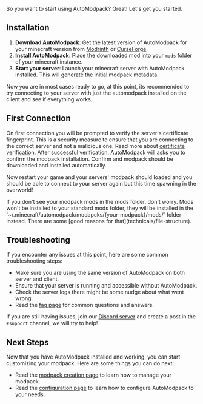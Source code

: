So you want to start using AutoModpack? Great! Let's get you started.

## Installation

1. **Download AutoModpack**: Get the latest version of AutoModpack for your minecraft version from [Modrinth](https://modrinth.com/mod/automodpack) or [CurseForge](https://www.curseforge.com/minecraft/mc-mods/automodpack).
2. **Install AutoModpack**: Place the downloaded mod into your `mods` folder of your minecraft instance.
3. **Start your server**: Launch your minecraft server with AutoModpack installed. This will generate the initial modpack metadata.

Now you are in most cases ready to go, at this point, its recommended to try connecting to your server with just the automodpack installed on the client and see if everything works.

## First Connection
On first connection you will be prompted to verify the server's certificate fingerprint. This is a security measure to ensure that you are connecting to the correct server and not a malicious one. Read more about [certificate verification](technicals/certificate).
After successful verification, AutoModpack will asks you to confirm the modpack installation. Confirm and modpack should be downloaded and installed automatically.

Now restart your game and your servers' modpack should loaded and you should be able to connect to your server again but this time spawning in the overworld!

<Callout>
If you don't see your modpack mods in the mods folder, don't worry. Mods won't be installed to your standard mods folder, they will be installed in the `~/.minecraft/automodpack/modapcks/{your-modpack}/mods/` folder instead. There are some [good reasons for that](technicals/file-structure).
</Callout>

## Troubleshooting
If you encounter any issues at this point, here are some common troubleshooting steps:
- Make sure you are using the same version of AutoModpack on both server and client.
- Ensure that your server is running and accessible without AutoModpack.
- Check the server logs there might be some nudge about what went wrong.
- Read the [faq page](faq) for common questions and answers.

If you are still having issues, join our [Discord server](https://discord.gg/hS6aMyeA9P) and create a post in the `#support` channel, we will try to help!

## Next Steps

Now that you have AutoModpack installed and working, you can start customizing your modpack. Here are some things you can do next:

- Read the [modpack creation page](technicals/modpack-creation) to learn how to manage your modpack.
- Read the [configuration page](configuration/server-config) to learn how to configure AutoModpack to your needs.

